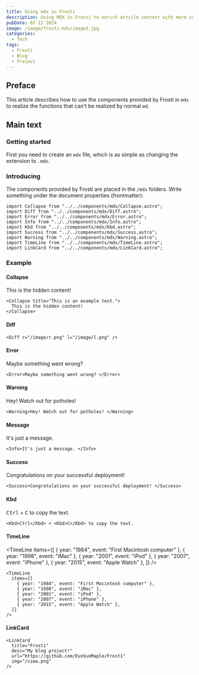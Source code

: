```yaml
---
title: Using mdx in Frosti
description: Using MDX in Frosti to enrich article content with more components
pubDate: 07 12 2024
image: /image/frosti-mdx/image2.jpg
categories:
  - Tech
tags:
  - Frosti
  - Blog
  - Project
---
```



## Preface

This article describes how to use the components provided by Frosti in `mdx` to realize the functions that can't be realized by normal `md`.

## Main text

### Getting started

First you need to create an `mdx` file, which is as simple as changing the extension to `.mdx`.

### Introducing

The components provided by Frosti are placed in the `/mdx` folders. Write something under the document properties (frontmatter):

```mdx
import Collapse from "../../components/mdx/Collapse.astro";
import Diff from "../../components/mdx/Diff.astro";
import Error from "../../components/mdx/Error.astro";
import Info from "../../components/mdx/Info.astro";
import Kbd from "../../components/mdx/Kbd.astro";
import Success from "../../components/mdx/Success.astro";
import Warning from "../../components/mdx/Warning.astro";
import TimeLine from "../../components/mdx/TimeLine.astro";
import LinkCard from "../../components/mdx/LinkCard.astro";
```

### Example

#### Collapse

<Collapse title="This is an example text.">
  This is the hidden content!
</Collapse>

```mdx
<Collapse title="This is an example text.">
  This is the hidden content!
</Collapse>
```

#### Diff

<Diff r="/image/r.png" l="/image/l.png"></Diff>

```mdx
<Diff r="/image/r.png" l="/image/l.png" />
```

#### Error

<Error>Maybe something went wrong?</Error>

```mdx
<Error>Maybe something went wrong? </Error>
```

#### Warning

<Warning>Hey! Watch out for potholes! </Warning>

```mdx
<Warning>Hey! Watch out for potholes! </Warning>
```

#### Message

<Info>It's just a message. </Info>

```mdx
<Info>It's just a message. </Info>
```

#### Success

<Success>Congratulations on your successful deployment! </Success>

```mdx
<Success>Congratulations on your successful deployment! </Success>
```

#### Kbd

<Kbd>Ctrl</Kbd> + <Kbd>C</Kbd> to copy the text.

```mdx
<Kbd>Ctrl</Kbd> + <Kbd>C</Kbd> to copy the text.
```

#### TimeLine

<TimeLine
  items={[
    { year: "1984", event: "First Macintosh computer" },
    { year: "1998", event: "iMac" },
    { year: "2001", event: "iPod" },
    { year: "2007", event: "iPhone" },
    { year: "2015", event: "Apple Watch" },
  ]}
/>

```mdx
<TimeLine
  items={[
    { year: "1984", event: "First Macintosh computer" },
    { year: "1998", event: "iMac" },
    { year: "2001", event: "iPod" },
    { year: "2007", event: "iPhone" },
    { year: "2015", event: "Apple Watch" },
  ]}
/>
```

#### LinkCard

<LinkCard
  title="Frosti"
  desc="My blog project!"
  url="https://github.com/EveSunMaple/Frosti"
  img="/view.png"
/>

```mdx
<LinkCard
  title="Frosti"
  desc="My blog project!"
  url="https://github.com/EveSunMaple/Frosti"
  img="/view.png"
/>
```
